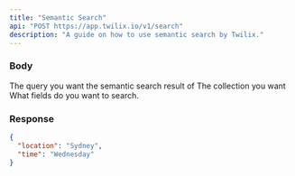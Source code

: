 ```yaml
---
title: "Semantic Search"
api: "POST https://app.twilix.io/v1/search"
description: "A guide on how to use semantic search by Twilix."
---
```


### Body

<ParamField body="text" type="string">
  The query you want the semantic search result of
</ParamField>

<ParamField body="collection" type="string" required>
  The collection you want
</ParamField>

<ParamField body="fields" type="array">
  What fields do you want to search.
</ParamField>

### Response

<ResponseExample>

```json Response
{
  "location": "Sydney",
  "time": "Wednesday"
}
```

</ResponseExample>

<Snippet file="header-application-type.mdx" />
